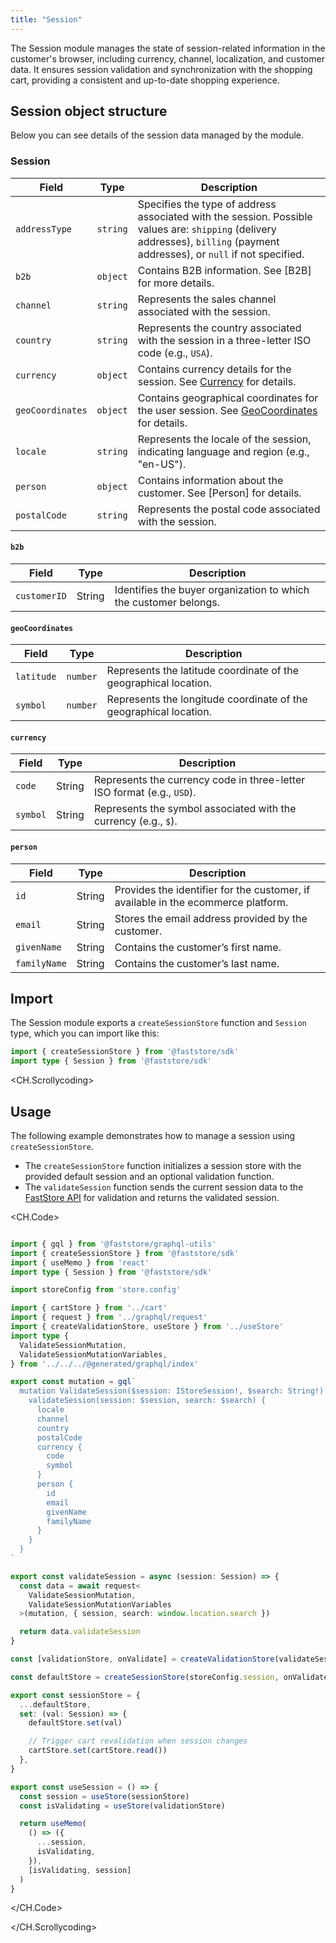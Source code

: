 ```yaml
---
title: "Session"
---
```


The Session module manages the state of session-related information in the customer's browser, including currency, channel, localization, and customer data. It ensures session validation and synchronization with the shopping cart, providing a consistent and up-to-date shopping experience.

## Session object structure

Below you can see details of the session data managed by the module.

### Session

| **Field**    | **Type** | **Description**                                               |
| ------------ | -------- | ------------------------------------------------------------- |
| `addressType` | `string`  | Specifies the type of address associated with the session. Possible values are: `shipping` (delivery addresses), `billing` (payment addresses), or `null` if not specified. |
| `b2b` | `object` | Contains B2B information. See [B2B] for more details.  |
| `channel`    | `string`   | Represents the sales channel associated with the session.                                   |
| `country`    | `string`   | Represents the country associated with the session in a three-letter ISO code (e.g., `USA`).          |
| `currency`   | `object`   | Contains currency details for the session. See [Currency](#currency) for details.            |
| `geoCoordinates` | `object`  | Contains geographical coordinates for the user session. See [GeoCoordinates](#geocoordinates) for details. |
| `locale`     | `string`   | Represents the locale of the session, indicating language and region (e.g., "en-US").    |
| `person`     | `object`   | Contains information about the customer. See [Person] for details. |
| `postalCode` | `string`   | Represents the postal code associated with the session.   |

#### `b2b`

| **Field** | **Type** | **Description**                           |
| --------- | -------- | ----------------------------------------- |
| `customerID`    | String   | Identifies the buyer organization to which the customer belongs. |

#### `geoCoordinates`

| **Field** | **Type** | **Description**                           |
| --------- | -------- | ----------------------------------------- |
| `latitude`    | `number`   | Represents the latitude coordinate of the geographical location. |
| `symbol`  | `number`   | Represents the longitude coordinate of the geographical location.              |

#### `currency`

| **Field** | **Type** | **Description**                           |
| --------- | -------- | ----------------------------------------- |
| `code`    | String   | Represents the currency code in three-letter ISO format (e.g., `USD`). |
| `symbol`  | String   | Represents the symbol associated with the currency (e.g., `$`).              |

#### `person`

| **Field**    | **Type** | **Description**                                         |
| ------------ | -------- | ------------------------------------------------------- |
| `id`         | String   | Provides the identifier for the customer, if available in the ecommerce platform. |
| `email`      | String   | Stores the email address provided by the customer.                  |
| `givenName`  | String   | Contains the customer’s first name.                                     |
| `familyName` | String   | Contains the customer’s last name.                                   |

## Import

The Session module exports a `createSessionStore` function and `Session` type, which you can import like this:

```ts
import { createSessionStore } from '@faststore/sdk'
import type { Session } from '@faststore/sdk'
```
<CH.Scrollycoding>

## Usage

The following example demonstrates how to manage a session using `createSessionStore`.
- The `createSessionStore` function initializes a session store with the provided default session and an optional validation function.
- The `validateSession` function sends the current session data to the [FastStore API](https://developers.vtex.com/docs/guides/faststore/faststore-api-overview) for validation and returns the validated session.

<CH.Code>

```ts

import { gql } from '@faststore/graphql-utils'
import { createSessionStore } from '@faststore/sdk'
import { useMemo } from 'react'
import type { Session } from '@faststore/sdk'

import storeConfig from 'store.config'

import { cartStore } from '../cart'
import { request } from '../graphql/request'
import { createValidationStore, useStore } from '../useStore'
import type {
  ValidateSessionMutation,
  ValidateSessionMutationVariables,
} from '../../../@generated/graphql/index'

export const mutation = gql`
  mutation ValidateSession($session: IStoreSession!, $search: String!) {
    validateSession(session: $session, search: $search) {
      locale
      channel
      country
      postalCode
      currency {
        code
        symbol
      }
      person {
        id
        email
        givenName
        familyName
      }
    }
  }
`

export const validateSession = async (session: Session) => {
  const data = await request<
    ValidateSessionMutation,
    ValidateSessionMutationVariables
  >(mutation, { session, search: window.location.search })

  return data.validateSession
}

const [validationStore, onValidate] = createValidationStore(validateSession)

const defaultStore = createSessionStore(storeConfig.session, onValidate)

export const sessionStore = {
  ...defaultStore,
  set: (val: Session) => {
    defaultStore.set(val)

    // Trigger cart revalidation when session changes
    cartStore.set(cartStore.read())
  },
}

export const useSession = () => {
  const session = useStore(sessionStore)
  const isValidating = useStore(validationStore)

  return useMemo(
    () => ({
      ...session,
      isValidating,
    }),
    [isValidating, session]
  )
}
```

</CH.Code>

</CH.Scrollycoding>